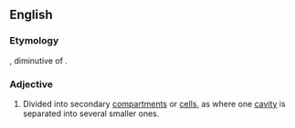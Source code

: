 ==English==

===Etymology===
{{etyl|la|en}} {{m|la|locellus||compartment}}, diminutive of {{m|la|locus||place}}.

===Adjective===
{{en-adj|-}}

# {{lb|en|botany}} Divided into secondary [[compartment]]s or [[cell]]s, as where one [[cavity]] is separated into several smaller ones.